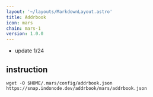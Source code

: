 ```yaml
---
layout: '~/layouts/MarkdownLayout.astro'
title: Addrbook
icon: mars
chain: mars-1
version: 1.0.0
---
```

- update 1/24

## instruction

```
wget -O $HOME/.mars/config/addrbook.json https://snap.indonode.dev/addrbook/mars/addrbook.json
```